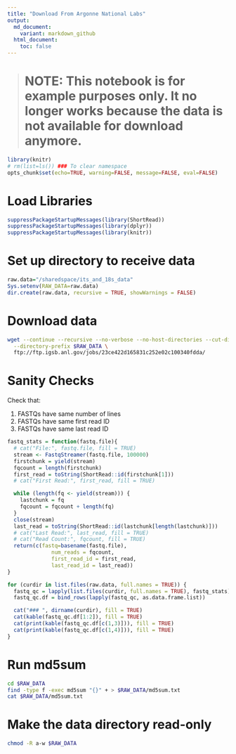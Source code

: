 ```yaml
---
title: "Download From Argonne National Labs"
output:
  md_document:
    variant: markdown_github
  html_document:
    toc: false
---
```

<!-- 
R -e "rmarkdown::render('misc/argonne_download.Rmd', output_format=c('html_document', 'md_document'))" 
R -e "rmarkdown::render('misc/argonne_download.Rmd')" 
-->

># NOTE: This notebook is for example purposes only.  It no longer works because the data is not available for download anymore.

```r
library(knitr)
# rm(list=ls()) ### To clear namespace
opts_chunk$set(echo=TRUE, warning=FALSE, message=FALSE, eval=FALSE)
```

# Load Libraries
```r
suppressPackageStartupMessages(library(ShortRead))
suppressPackageStartupMessages(library(dplyr))
suppressPackageStartupMessages(library(knitr))
```

# Set up directory to receive data
```r
raw.data="/sharedspace/its_and_18s_data"
Sys.setenv(RAW_DATA=raw.data)
dir.create(raw.data, recursive = TRUE, showWarnings = FALSE)
```


# Download data
```bash
wget --continue --recursive --no-verbose --no-host-directories --cut-dirs=2 \
  --directory-prefix $RAW_DATA \
  ftp://ftp.igsb.anl.gov/jobs/23ce422d165831c252e02c100340fdda/
```

# Sanity Checks
Check that:

1. FASTQs have same number of lines
2. FASTQs have same first read ID
3. FASTQs have same last read ID

```r

fastq_stats = function(fastq.file){
  # cat("File:", fastq.file, fill = TRUE)
  stream <- FastqStreamer(fastq.file, 100000)
  firstchunk = yield(stream)
  fqcount = length(firstchunk)
  first_read = toString(ShortRead::id(firstchunk[1]))
  # cat("First Read:", first_read, fill = TRUE)

  while (length(fq <- yield(stream))) {
    lastchunk = fq
    fqcount = fqcount + length(fq)
  }
  close(stream)
  last_read = toString(ShortRead::id(lastchunk[length(lastchunk)]))
  # cat("Last Read:", last_read, fill = TRUE)
  # cat("Read Count:", fqcount, fill = TRUE)
  return(c(fastq=basename(fastq.file),
              num_reads = fqcount,
              first_read_id = first_read, 
              last_read_id = last_read))
}
```


```r
for (curdir in list.files(raw.data, full.names = TRUE)) {
  fastq_qc = lapply(list.files(curdir, full.names = TRUE), fastq_stats)
  fastq_qc.df = bind_rows(lapply(fastq_qc, as.data.frame.list))

  cat("### ", dirname(curdir), fill = TRUE)
  cat(kable(fastq_qc.df[1:2]), fill = TRUE)
  cat(print(kable(fastq_qc.df[c(1,3)])), fill = TRUE)
  cat(print(kable(fastq_qc.df[c(1,4)])), fill = TRUE)
}
```

# Run md5sum
```bash
cd $RAW_DATA
find -type f -exec md5sum "{}" + > $RAW_DATA/md5sum.txt
cat $RAW_DATA/md5sum.txt
```

# Make the data directory read-only
```bash
chmod -R a-w $RAW_DATA
```

